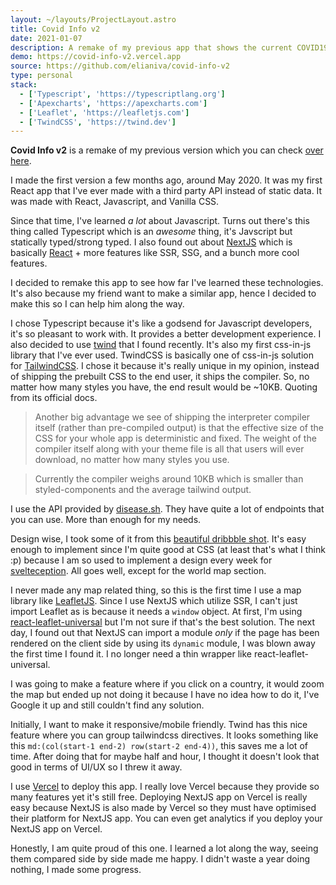 ```yaml
---
layout: ~/layouts/ProjectLayout.astro
title: Covid Info v2
date: 2021-01-07
description: A remake of my previous app that shows the current COVID19 data.
demo: https://covid-info-v2.vercel.app
source: https://github.com/elianiva/covid-info-v2
type: personal
stack:
  - ['Typescript', 'https://typescriptlang.org']
  - ['Apexcharts', 'https://apexcharts.com']
  - ['Leaflet', 'https://leafletjs.com']
  - ['TwindCSS', 'https://twind.dev']
---
```


**Covid Info v2** is a remake of my previous version which you can check [over here](https://elianiva.my.id/project/covid-info).

I made the first version a few months ago, around May 2020. It was my first React app that I've ever made with a third party API instead of static data. It was made with React, Javascript, and Vanilla CSS.

Since that time, I've learned _a lot_ about Javascript. Turns out there's this thing called Typescript which is an _awesome_ thing, it's Javscript but statically typed/strong typed. I also found out about [NextJS](https://nextjs.org) which is basically [React](https://reactjs.org) + more features like SSR, SSG, and a bunch more cool features.

I decided to remake this app to see how far I've learned these technologies. It's also because my friend want to make a similar app, hence I decided to make this so I can help him along the way.

I chose Typescript because it's like a godsend for Javascript developers, it's so pleasant to work with. It provides a better development experience. I also decided to use [twind](https://twind.dev) that I found recently. It's also my first css-in-js library that I've ever used. TwindCSS is basically one of css-in-js solution for [TailwindCSS](https://tailwindcss.com). I chose it because it's really unique in my opinion, instead of shipping the prebuilt CSS to the end user, it ships the compiler. So, no matter how many styles you have, the end result would be ~10KB. Quoting from its official docs.

> Another big advantage we see of shipping the interpreter compiler itself (rather than pre-compiled output) is that the effective size of the CSS for your whole app is deterministic and fixed. The weight of the compiler itself along with your theme file is all that users will ever download, no matter how many styles you use.

> Currently the compiler weighs around 10KB which is smaller than styled-components and the average tailwind output.

I use the API provided by [disease.sh](https://disease.sh/). They have quite a lot of endpoints that you can use. More than enough for my needs.

Design wise, I took some of it from this [beautiful dribbble shot](https://dribbble.com/shots/10803637-Corona-Virus-Covid-19-Dashboard). It's easy enough to implement since I'm quite good at CSS (at least that's what I think :p) because I am so used to implement a design every week for [svelteception](https://elianiva.my.id/project/svelteception). All goes well, except for the world map section.

I never made any map related thing, so this is the first time I use a map library like [LeafletJS](https://leafletjs.com). Since I use NextJS which utilize SSR, I can't just import Leaflet as is because it needs a `window` object. At first, I'm using [react-leaflet-universal](https://github.com/masotime/react-leaflet-universal) but I'm not sure if that's the best solution.
The next day, I found out that NextJS can import a module _only_ if the page has been rendered on the client side by using its `dynamic` module, I was blown away the first time I found it. I no longer need a thin wrapper like react-leaflet-universal.

I was going to make a feature where if you click on a country, it would zoom the map but ended up not doing it because I have no idea how to do it, I've Google it up and still couldn't find any solution.

Initially, I want to make it responsive/mobile friendly. Twind has this nice feature where you can group tailwindcss directives. It looks something like this `md:(col(start-1 end-2) row(start-2 end-4))`, this saves me a lot of time. After doing that for maybe half and hour, I thought it doesn't look that good in terms of UI/UX so I threw it away.

I use [Vercel](https://vercel.com/) to deploy this app. I really love Vercel because they provide so many features yet it's still free. Deploying NextJS app on Vercel is really easy because NextJS is also made by Vercel so they must have optimised their platform for NextJS app. You can even get analytics if you deploy your NextJS app on Vercel.

Honestly, I am quite proud of this one. I learned a lot along the way, seeing them compared side by side made me happy. I didn't waste a year doing nothing, I made some progress.
